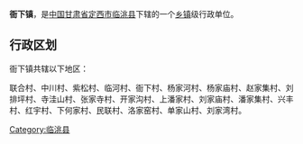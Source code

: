 {{中国乡级行政区
| 行政区全称 = 衙下镇
| 景观照片文件名 =
| 景观照片描述 =
| 汉语拼音 =
| 通用拼音 =
| 注音符號 =
| 其它标音类型1 =
| 其它标音1 =
| 其它标音类型2 =
| 其它标音2 =
| 其它语言类型1 =
| 其它语言地名1 =
| 其它语言类型2 =
| 其它语言地名2 =
| 上级行政区 = [[甘肃省|甘肃省]][[定西市|定西市]][[临洮县|临洮县]]
| 行政区类别 = [[镇|镇]]
| 行政区划代码 =
| 地理坐标 =
| 总面积 =
| 户籍人口 =
| 户籍人口年份 =
| 常住人口 =
| 常住人口年份 =
| 人口密度 =
| 行政区划 =
| 官方网站 =
| 政府驻地 =
| 邮政编码 =
| 毗邻行政区 =
| 位置图文件名 =
| 位置图描述 =
}}
'''衙下镇'''，是[[中华人民共和国|中国]][[甘肃省|甘肃省]][[定西市|定西市]][[临洮县|临洮县]]下辖的一个[[乡镇|乡镇]]级行政单位。

== 行政区划 ==
衙下镇共辖以下地区：

联合村、中川村、紫松村、临河村、衙下村、杨家河村、杨家庙村、赵家集村、刘排坪村、寺洼山村、张家寺村、开家沟村、上潘家村、刘家庙村、潘家集村、兴丰村、红宇村、下何家村、民联村、洛家窑村、单家山村、刘家湾村。

{{甘肃小作品}}
{{临洮县行政区划}}

[[Category:临洮县|Category:临洮县]]